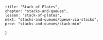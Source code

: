 
    title: "Stack of Plates",
    chapter: "stacks-and-queues",
    lesson: "stack-of-plates",
    next: "stacks-and-queues/queue-via-stacks",
    prev: "stacks-and-queues/stack-min"
}


